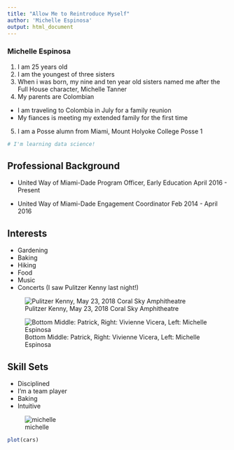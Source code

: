 ```yaml
---
title: "Allow Me to Reintroduce Myself"
author: 'Michelle Espinosa'
output: html_document
---
```

### **Michelle Espinosa**
1. I am 25 years old
2. I am the youngest of three sisters
3. When i was born, my nine and ten year old sisters named me after the Full House character, Michelle Tanner
4. My parents are Colombian
  + I am traveling to Colombia in July for a family reunion
  + My fiances is meeting my extended family for the first time
5. I am a Posse alumn from Miami, Mount Holyoke College Posse 1
```r
# I'm learning data science!
```

## Professional Background
  + United Way of Miami-Dade
  Program Officer, Early Education
  April 2016 - Present
  
  + United Way of Miami-Dade 
  Engagement Coordinator
  Feb 2014 - April 2016
  
## Interests
  + Gardening 
  + Baking 
  + Hiking 
  + Food
  + Music 
  + Concerts (I saw Pulitzer Kenny last night!)
  
![Pulitzer Kenny, May 23, 2018 Coral Sky Amphitheatre](IMG_3345.png)

![Bottom Middle: Patrick, Right: Vivienne Vicera, Left: Michelle Espinosa](IMG_0015.png)

## Skill Sets 
  + Disciplined 
  + I'm a team player 
  + Baking 
  + Intuitive 
    
![michelle](Unknown.png)




```r
plot(cars)
```


